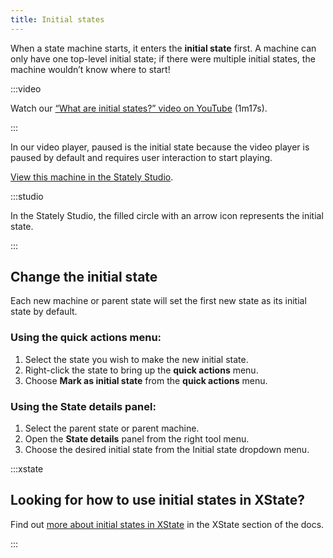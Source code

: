 ```yaml
---
title: Initial states
---
```


When a state machine starts, it enters the **initial state** first. A machine can only have one top-level initial state; if there were multiple initial states, the machine wouldn’t know where to start!

:::video

Watch our [“What are initial states?” video on YouTube](https://www.youtube.com/watch?v=goCpmgyrjL0&list=PLvWgkXBB3dd4I_l-djWVU2UGPyBgKfnTQ&index=3) (1m17s).

:::

In our video player, paused is the initial state because the video player is paused by default and requires user interaction to start playing.

<p>
  <ThemedImage
    alt="State machine with an initial state of Paused, transitioning through a Play event to the Playing state. From the Playing state back to the Paused state is a Pause event."
    sources={{
      light:
        'https://stately.ai/registry/machines/3ebc8874-2294-480b-a06e-74845337cd8d.light.png',
      dark: 'https://stately.ai/registry/machines/3ebc8874-2294-480b-a06e-74845337cd8d.dark.png',
    }}
  />
</p>

[View this machine in the Stately Studio](https://stately.ai/registry/editor/e13bef2b-bb13-4465-96ac-0bc25340688e?machineId=3ebc8874-2294-480b-a06e-74845337cd8d).

:::studio

In the Stately Studio, the filled circle with an arrow icon represents the initial state.

:::

## Change the initial state

Each new machine or parent state will set the first new state as its initial state by default.

### Using the **quick actions** menu:

1. Select the state you wish to make the new initial state.
2. Right-click the state to bring up the **quick actions** menu.
3. Choose **Mark as initial state** from the **quick actions** menu.

### Using the **State details** panel:

1. Select the parent state or parent machine.
2. Open the **State details** panel from the right tool menu.
3. Choose the desired initial state from the Initial state dropdown menu.

:::xstate

## Looking for how to use initial states in XState?

Find out [more about initial states in XState](/xstate/basics/what-is-a-statechart.mdx#initial-state) in the XState section of the docs.

:::

